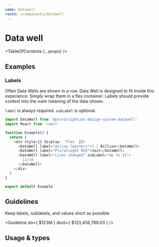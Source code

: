 ```yaml
---
name: Datawell
route: /components/datawell
---
```



# Data well

<TableOfContents {...props} />

## Examples

### Labels

Often Data Wells are shown in a row. Data Well is designed to fit inside this experience. Simply wrap them in a flex container. Labels should provide context into the main meaning of the data shown.

`label` is always required. `subLabel` is optional.

```typescript
import DataWell from '@pluralsight/ps-design-system-datawell'
import React from 'react'

function Example() {
  return (
    <div style={{ display: 'flex' }}>
      <DataWell label="Active learners">7.2 Billion</DataWell>
      <DataWell label="Pluralsight ROI">Vast</DataWell>
      <DataWell label="Lives changed" subLabel="Up to 11">
        11/10
      </DataWell>
    </div>
  )
}

export default Example
```

## Guidelines

Keep labels, sublabels, and values short as possible.

<Guideline
  do={
    <DataWell label="Royalty Payments" subLabel="Last 30 days">
      $123M
    </DataWell>
  }
  dont={
    <DataWell
      label="Royalties Paid to Authors"
      subLabel="For the period of the last thirty days"
    >
      $123,456,789.03
    </DataWell>
  }
/>

## Usage & types

<Usage
  install="npm install @pluralsight/ps-design-system-datawell"
  import="import DataWell from '@pluralsight/ps-design-system-datawell'"
  packageName="datawell"
/>

<TypesTable>
  <TypesProp
    name="children"
    required
    type="React.ReactNode"
    desc="main data to display"
  />
  <TypesProp
    name="label"
    required
    type="string"
    desc="primary explanatory label"
  />
  <TypesProp name="subLabel" type="string" desc="secondary contextual label" />
</TypesTable>

